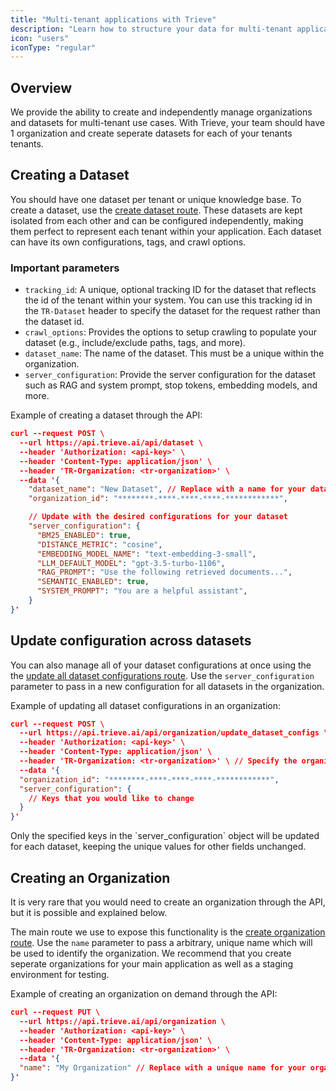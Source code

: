 ```yaml
---
title: "Multi-tenant applications with Trieve"
description: "Learn how to structure your data for multi-tenant applications with Trieve"
icon: "users"
iconType: "regular"
---
```


## Overview

We provide the ability to create and independently manage organizations and datasets for multi-tenant use cases. With Trieve, your team should have 1 organization and create seperate datasets for each of your tenants tenants.

## Creating a Dataset

You should have one dataset per tenant or unique knowledge base. To create a dataset, use the [create dataset route](/api-reference/dataset/create-dataset). These datasets are kept isolated from each other and can be configured independently, making them perfect to represent each tenant within your application. Each dataset can have its own configurations, tags, and crawl options. 

### Important parameters

- `tracking_id`: A unique, optional tracking ID for the dataset that reflects the id of the tenant within your system. You can use this tracking id in the `TR-Dataset` header to specify the dataset for the request rather than the dataset id.
- `crawl_options`: Provides the options to setup crawling to populate your dataset (e.g., include/exclude paths, tags, and more).
- `dataset_name`: The name of the dataset. This must be a unique within the organization.
- `server_configuration`: Provide the server configuration for the dataset such as RAG and system prompt, stop tokens, embedding models, and more.

Example of creating a dataset through the API:

```json curl
curl --request POST \
  --url https://api.trieve.ai/api/dataset \
  --header 'Authorization: <api-key>' \
  --header 'Content-Type: application/json' \
  --header 'TR-Organization: <tr-organization>' \
  --data '{
    "dataset_name": "New Dataset", // Replace with a name for your dataset
    "organization_id": "********-****-****-****-************",

    // Update with the desired configurations for your dataset
    "server_configuration": {
      "BM25_ENABLED": true,
      "DISTANCE_METRIC": "cosine",
      "EMBEDDING_MODEL_NAME": "text-embedding-3-small",
      "LLM_DEFAULT_MODEL": "gpt-3.5-turbo-1106",
      "RAG_PROMPT": "Use the following retrieved documents...",
      "SEMANTIC_ENABLED": true,
      "SYSTEM_PROMPT": "You are a helpful assistant",
    }
}'
```

## Update configuration across datasets

You can also manage all of your dataset configurations at once using the the [update all dataset configurations route](/api-reference/organization/update-all-dataset-configurations). Use the `server_configuration` parameter to pass in a new configuration for all datasets in the organization.

Example of updating all dataset configurations in an organization:

```json
curl --request POST \
  --url https://api.trieve.ai/api/organization/update_dataset_configs \
  --header 'Authorization: <api-key>' \
  --header 'Content-Type: application/json' \
  --header 'TR-Organization: <tr-organization>' \ // Specify the organization whose dataset configurations you want to update
  --data '{
  "organization_id": "********-****-****-****-************",
  "server_configuration": {
    // Keys that you would like to change
  }
}'
```

<Note>
  Only the specified keys in the `server_configuration` object will be updated
  for each dataset, keeping the unique values for other fields unchanged.
</Note>


## Creating an Organization

It is very rare that you would need to create an organization through the API, but it is possible and explained below.

The main route we use to expose this functionality is the [create organization route](/api-reference/organization/create-organization). Use the `name` parameter to pass a arbitrary, unique name which will be used to identify the organization. We recommend that you create seperate organizations for your main application as well as a staging environment for testing.

Example of creating an organization on demand through the API:

```json
curl --request PUT \
  --url https://api.trieve.ai/api/organization \
  --header 'Authorization: <api-key>' \
  --header 'Content-Type: application/json' \
  --header 'TR-Organization: <tr-organization>' \
  --data '{
  "name": "My Organization" // Replace with a unique name for your organization
}'
```